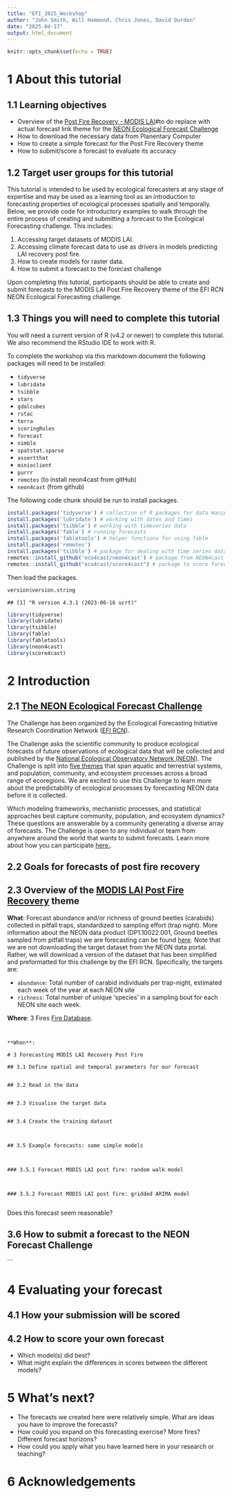 ```yaml
---
title: "EFI_2025_Workshop"
author: "John Smith, Will Hammond, Chris Jones, David Durden"
date: "2025-04-17"
output: html_document
---
```


```r
knitr::opts_chunk$set(echo = TRUE)
```
# 1 About this tutorial

## 1.1 Learning objectives

-   Overview of the [Post Fire Recovery - MODIS LAI](https://projects.ecoforecast.org/neon4cast-docs/)#to do replace with actual forecast link
    theme for the [NEON Ecological Forecast
    Challenge](https://projects.ecoforecast.org/neon4cast-ci/)
-   How to download the necessary data from Planentary Computer
-   How to create a simple forecast for the Post Fire Recovery theme
-   How to submit/score a forecast to evaluate its accuracy


## 1.2 Target user groups for this tutorial

This tutorial is intended to be used by ecological forecasters at any
stage of expertise and may be used as a learning tool as an introduction
to forecasting properties of ecological processes spatially and temporally.
Below, we provide code for introductory examples to walk through the
entire process of creating and submitting a forecast to the Ecological 
Forecasting challenge. This includes:

1.  Accessing target datasets of MODIS LAI.
2.  Accessing climate forecast data to use as drivers in models
    predicting LAI recovery post fire.
3.  How to create models for raster data.
4.  How to submit a forecast to the forecast challenge

Upon completing this tutorial, participants should be able to create and
submit forecasts to the MODIS LAI Post Fire Recovery theme of the EFI RCN NEON
Ecological Forecasting challenge.

## 1.3 Things you will need to complete this tutorial

You will need a current version of R (v4.2 or newer) to complete this
tutorial. We also recommend the RStudio IDE to work with R.

To complete the workshop via this markdown document the following
packages will need to be installed:

-   `tidyverse`
-   `lubridate`
-   `tsibble`
-   `stars`
-   `gdalcubes`
-   `rstac`
-   `terra`
-   `scoringRules`
-   `forecast`
-   `nimble`
-   `spatstat.sparse`
-   `assertthat`
-   `minioclient`
-   `purrr`
-   `remotes` (to install neon4cast from gitHub)
-   `neon4cast` (from github)

The following code chunk should be run to install packages.

``` r
install.packages('tidyverse') # collection of R packages for data manipulation, analysis, and visualisation
install.packages('lubridate') # working with dates and times
install.packages('tsibble') # working with timeseries data
install.packages('fable') # running forecasts
install.packages('fabletools') # helper functions for using fable
install.packages('remotes')
install.packages('tsibble') # package for dealing with time series data sets and tsibble objects
remotes::install_github('eco4cast/neon4cast') # package from NEON4cast challenge organisers to assist with forecast building and submission
remotes::install_github("eco4cast/score4cast") # package to score forecasts
```

Then load the packages.

``` r
version$version.string
```

    ## [1] "R version 4.3.1 (2023-06-16 ucrt)"

``` r
library(tidyverse)
library(lubridate)
library(tsibble)
library(fable)
library(fabletools)
library(neon4cast)
library(score4cast)
```

# 2 Introduction

## 2.1 [The NEON Ecological Forecast Challenge](https://projects.ecoforecast.org/neon4cast-ci/)

The Challenge has been organized by the Ecological Forecasting
Initiative Research Coordination Network ([EFI
RCN](https://ecoforecast.org/)).

The Challenge asks the scientific community to produce ecological
forecasts of future observations of ecological data that will be
collected and published by the [National Ecological Observatory Network
(NEON)](https://www.neonscience.org/). The Challenge is split into [five
themes](https://projects.ecoforecast.org/neon4cast-ci/targets.html#sec-starting-sites)
that span aquatic and terrestrial systems, and population, community,
and ecosystem processes across a broad range of ecoregions. We are
excited to use this Challenge to learn more about the predictability of
ecological processes by forecasting NEON data before it is collected.

Which modeling frameworks, mechanistic processes, and statistical
approaches best capture community, population, and ecosystem dynamics?
These questions are answerable by a community generating a diverse array
of forecasts. The Challenge is open to any individual or team from
anywhere around the world that wants to submit forecasts. Learn more
about how you can participate
[here.](https://projects.ecoforecast.org/neon4cast-ci/instructions.html).

## 2.2 Goals for forecasts of post fire recovery



## 2.3 Overview of the [MODIS LAI Post Fire Recovery](https://projects.ecoforecast.org/neon4cast-docs/) theme

**What**: Forecast abundance and/or richness of ground beetles
(carabids) collected in pitfall traps, standardized to sampling effort
(trap night). More information about the NEON data product
(DP1.10022.001, Ground beetles sampled from pitfall traps) we are
forecasting can be found
[here](https://data.neonscience.org/data-products/DP1.10022.001). Note
that we are not downloading the target dataset from the NEON data
portal. Rather, we will download a version of the dataset that has been
simplified and preformatted for this challenge by the EFI RCN.
Specifically, the targets are:

-   `abundance`: Total number of carabid individuals per trap-night,
    estimated each week of the year at each NEON site
-   `richness`: Total number of unique ‘species’ in a sampling bout for
    each NEON site each week.

**Where**: 3 Fires  [Fire Database](https://www.neonscience.org/field-sites/explore-field-sites).


```


**When**: 

# 3 Forecasting MODIS LAI Recovery Post Fire

## 3.1 Define spatial and temporal parameters for our forecast


## 3.2 Read in the data


## 3.3 Visualise the target data


## 3.4 Create the training dataset



## 3.5 Example forecasts: some simple models



### 3.5.1 Forecast MODIS LAI post fire: random walk model



### 3.5.2 Forecast MODIS LAI post fire: gridded ARIMA model


```

Does this forecast seem reasonable?

## 3.6 How to submit a forecast to the NEON Forecast Challenge


```

# 4 Evaluating your forecast

## 4.1 How your submission will be scored



## 4.2 How to score your own forecast

-   Which model(s) did best?
-   What might explain the differences in scores between the different
    models?

# 5 What’s next?

-   The forecasts we created here were relatively simple. What are ideas
    you have to improve the forecasts?
-   How could you expand on this forecasting exercise? More fires?
    Different forecast horizons?
-   How could you apply what you have learned here in your research or
    teaching?

# 6 Acknowledgements

